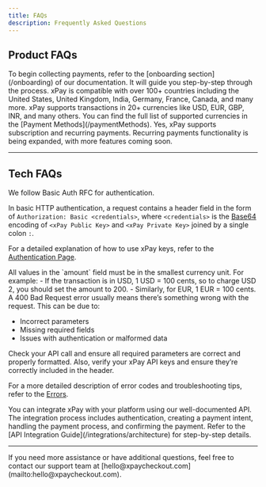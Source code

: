 ```yaml
---
title: FAQs
description: Frequently Asked Questions
---
```


## **Product FAQs**

<Accordion title="What do I need to start collecting payments?">
  To begin collecting payments, refer to the [onboarding section](/onboarding)
  of our documentation. It will guide you step-by-step through the process.
</Accordion>

<Accordion title="Which countries does xPay support?">
  xPay is compatible with over 100+ countries including the United States,
  United Kingdom, India, Germany, France, Canada, and many more.
</Accordion>

<Accordion title="What currencies are supported on xPay?">
  xPay supports transactions in 20+ currencies like USD, EUR, GBP, INR, and many
  others. You can find the full list of supported currencies in the [Payment
  Methods](/paymentMethods).
</Accordion>

<Accordion title="Can I set up recurring payments using xPay?">
  Yes, xPay supports subscription and recurring payments.
  <Note>Recurring payments functionality is being expanded, with more features coming soon.</Note>
</Accordion>


---

## **Tech FAQs**

<Accordion title="How and where do I use the xPay Keys?">
We follow Basic Auth RFC for authentication.

In basic HTTP authentication, a request contains a header field in the form of `Authorization: Basic <credentials>`, where `<credentials>` is the [Base64](https://en.wikipedia.org/wiki/Base64) encoding of `<xPay Public Key>` and `<xPay Private Key>` joined by a single colon `:`.

For a detailed explanation of how to use xPay keys, refer to the [Authentication Page](/api-documentation/authentication).

</Accordion>

<Accordion title="What value do I use in the amount field in API calls?">
  All values in the `amount` field must be in the smallest currency unit. For
  example: - If the transaction is in USD, 1 USD = 100 cents, so to charge USD
  2, you should set the amount to 200. - Similarly, for EUR, 1 EUR = 100 cents.
</Accordion>

<Accordion title="What do I do if I receive a 400 Bad Request response?">
A 400 Bad Request error usually means there’s something wrong with the request. This can be due to:

- Incorrect parameters
- Missing required fields
- Issues with authentication or malformed data

Check your API call and ensure all required parameters are correct and properly formatted. Also, verify your xPay API keys and ensure they’re correctly included in the header.

For a more detailed description of error codes and troubleshooting tips, refer to the [Errors](/api-documentation/errors).

</Accordion>

<Accordion title="How do I integrate xPay with my platform?">
  You can integrate xPay with your platform using our well-documented API. The
  integration process includes authentication, creating a payment intent,
  handling the payment process, and confirming the payment. Refer to the [API
  Integration Guide](/integrations/architecture) for step-by-step details.
</Accordion>

---

<Note>
  If you need more assistance or have additional questions, feel free to contact
  our support team at [hello@xpaycheckout.com](mailto:hello@xpaycheckout.com).
</Note>
